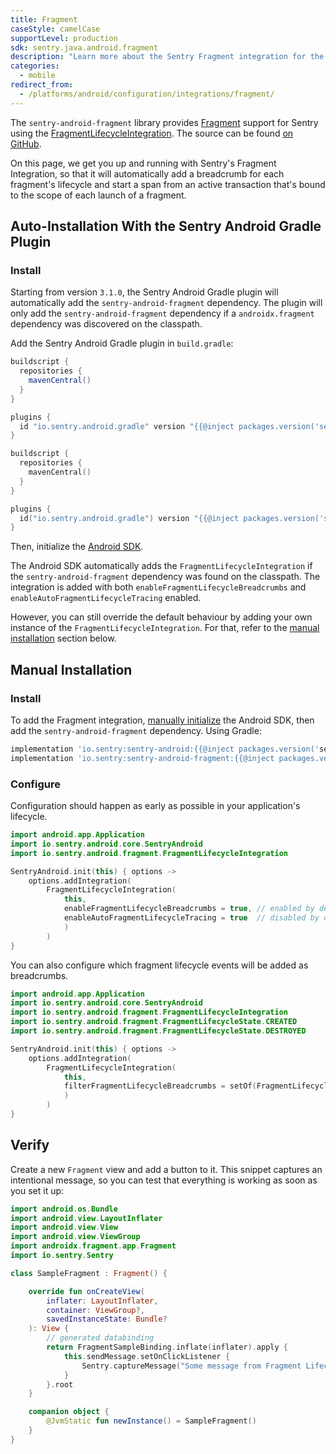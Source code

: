 ```yaml
---
title: Fragment
caseStyle: camelCase
supportLevel: production
sdk: sentry.java.android.fragment
description: "Learn more about the Sentry Fragment integration for the Android SDK."
categories:
  - mobile
redirect_from:
  - /platforms/android/configuration/integrations/fragment/
---
```


The `sentry-android-fragment` library provides [Fragment](https://developer.android.com/jetpack/androidx/releases/fragment) support for Sentry using the [FragmentLifecycleIntegration](https://github.com/getsentry/sentry-java/blob/a5f30b43b1dad2634ce020809f3b52e0d564a22a/sentry-android-fragment/src/main/java/io/sentry/android/fragment/FragmentLifecycleIntegration.kt). The source can be found [on GitHub](https://github.com/getsentry/sentry-java/tree/main/sentry-android-fragment/src/main/java/io/sentry/android/fragment).

On this page, we get you up and running with Sentry's Fragment Integration, so that it will automatically add a breadcrumb for each fragment's lifecycle and start a span from an active transaction that's bound to the scope of each launch of a fragment.

## Auto-Installation With the Sentry Android Gradle Plugin

### Install

Starting from version `3.1.0`, the Sentry Android Gradle plugin will automatically add the `sentry-android-fragment` dependency. The plugin will only add the `sentry-android-fragment` dependency if a `androidx.fragment` dependency was discovered on the classpath.

Add the Sentry Android Gradle plugin in `build.gradle`:

```groovy
buildscript {
  repositories {
    mavenCentral()
  }
}

plugins {
  id "io.sentry.android.gradle" version "{{@inject packages.version('sentry.java.android.gradle-plugin', '3.0.0') }}"
}
```

```kotlin
buildscript {
  repositories {
    mavenCentral()
  }
}

plugins {
  id("io.sentry.android.gradle") version "{{@inject packages.version('sentry.java.android.gradle-plugin', '3.0.0') }}"
}
```

Then, initialize the [Android SDK](/platforms/android/#configure).

The Android SDK automatically adds the `FragmentLifecycleIntegration` if the `sentry-android-fragment` dependency was found on the classpath. The integration is added with both `enableFragmentLifecycleBreadcrumbs` and `enableAutoFragmentLifecycleTracing` enabled.

However, you can still override the default behaviour by adding your own instance of the `FragmentLifecycleIntegration`. For that, refer to the [manual installation](/platforms/android/configuration/integrations/fragment/#configure) section below.

## Manual Installation

### Install

To add the Fragment integration, [manually initialize](/platforms/android/configuration/manual-init/#manual-initialization) the Android SDK, then add the `sentry-android-fragment` dependency. Using Gradle:

```groovy
implementation 'io.sentry:sentry-android:{{@inject packages.version('sentry.java.android', '5.1.0') }}'
implementation 'io.sentry:sentry-android-fragment:{{@inject packages.version('sentry.java.android.fragment', '5.1.0') }}'
```

### Configure

Configuration should happen as early as possible in your application's lifecycle.

```kotlin
import android.app.Application
import io.sentry.android.core.SentryAndroid
import io.sentry.android.fragment.FragmentLifecycleIntegration

SentryAndroid.init(this) { options ->
    options.addIntegration(
        FragmentLifecycleIntegration(
            this,
            enableFragmentLifecycleBreadcrumbs = true, // enabled by default
            enableAutoFragmentLifecycleTracing = true  // disabled by default
            )
        )
}
```

You can also configure which fragment lifecycle events will be added as breadcrumbs.

```kotlin
import android.app.Application
import io.sentry.android.core.SentryAndroid
import io.sentry.android.fragment.FragmentLifecycleIntegration
import io.sentry.android.fragment.FragmentLifecycleState.CREATED
import io.sentry.android.fragment.FragmentLifecycleState.DESTROYED

SentryAndroid.init(this) { options ->
    options.addIntegration(
        FragmentLifecycleIntegration(
            this,
            filterFragmentLifecycleBreadcrumbs = setOf(FragmentLifecycleState.CREATED, FragmentLifecycleState.DESTROYED)
            )
        )
}
```

## Verify

Create a new `Fragment` view and add a button to it.
This snippet captures an intentional message, so you can test that everything is working as soon as you set it up:

```kotlin
import android.os.Bundle
import android.view.LayoutInflater
import android.view.View
import android.view.ViewGroup
import androidx.fragment.app.Fragment
import io.sentry.Sentry

class SampleFragment : Fragment() {

    override fun onCreateView(
        inflater: LayoutInflater,
        container: ViewGroup?,
        savedInstanceState: Bundle?
    ): View {
        // generated databinding
        return FragmentSampleBinding.inflate(inflater).apply {
            this.sendMessage.setOnClickListener {
                Sentry.captureMessage("Some message from Fragment Lifecycle events in breadcrumbs.")
            }
        }.root
    }

    companion object {
        @JvmStatic fun newInstance() = SampleFragment()
    }
}
```
